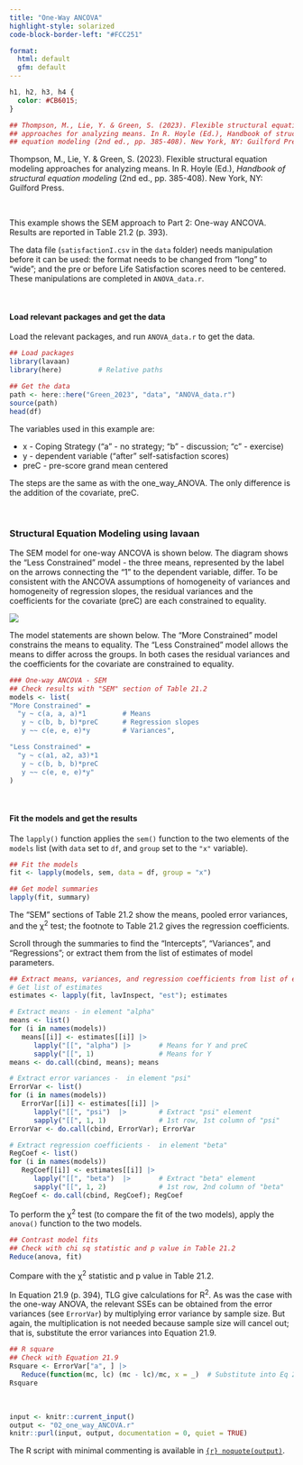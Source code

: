 ```yaml
---
title: "One-Way ANCOVA"
highlight-style: solarized
code-block-border-left: "#FCC251"

format:
  html: default
  gfm: default
---
```


```css
h1, h2, h3, h4 {
  color: #CB6015;
}
```

```r


## Thompson, M., Lie, Y. & Green, S. (2023). Flexible structural equation modeling
## approaches for analyzing means. In R. Hoyle (Ed.), Handbook of structural
## equation modeling (2nd ed., pp. 385-408). New York, NY: Guilford Press.
```

Thompson, M., Lie, Y. & Green, S. (2023). Flexible structural equation modeling approaches for analyzing means. In R. Hoyle (Ed.), *Handbook of structural equation modeling* (2nd ed., pp. 385-408). New York, NY: Guilford Press.

<br />

This example shows the SEM approach to Part 2: One-way ANCOVA. Results are reported in Table 21.2 (p. 393).

The data file (`satisfactionI.csv` in the `data` folder) needs manipulation before it can be used: the format needs to be changed from "long" to "wide"; and the pre or before Life Satisfaction scores need to be centered. These manipulations are completed in `ANOVA_data.r`.

<br />

#### Load relevant packages and get the data

Load the relevant packages, and run `ANOVA_data.r` to get the data.

```r

## Load packages
library(lavaan)
library(here)         # Relative paths

## Get the data
path <- here::here("Green_2023", "data", "ANOVA_data.r")
source(path)
head(df)
```

The variables used in this example are:

 - x - Coping Strategy ("a" - no strategy; "b" - discussion; "c" - exercise)
 - y - dependent variable ("after" self-satisfaction scores)
 - preC - pre-score grand mean centered

The steps are the same as with the one_way_ANOVA. The only difference is the addition of the covariate, preC.

<br />

### Structural Equation Modeling using **lavaan**

The SEM model for one-way ANCOVA is shown below. The diagram shows the "Less Constrained" model - the three means, represented by the label on the arrows connecting the "1" to the dependent variable, differ. To be consistent with the ANCOVA assumptions of homogeneity of variances and homogeneity of regression slopes, the residual variances and the coefficients for the covariate (preC) are each constrained to equality.

![](images/one_way_ANCOVA.svg){fig-align="left"}

The model statements are shown below. The "More Constrained" model constrains the means to equality. The "Less Constrained" model allows the means to differ across the groups. In both cases the residual variances and the coefficients for the covariate are constrained to equality.

```r

### One-way ANCOVA - SEM
## Check results with "SEM" section of Table 21.2
models <- list(
"More Constrained" =
  "y ~ c(a, a, a)*1         # Means
   y ~ c(b, b, b)*preC      # Regression slopes
   y ~~ c(e, e, e)*y        # Variances",

"Less Constrained" =
  "y ~ c(a1, a2, a3)*1
   y ~ c(b, b, b)*preC
   y ~~ c(e, e, e)*y"
)
```

<br />

#### Fit the models and get the results

The `lapply()` function applies the `sem()` function to the two elements of the `models` list (with `data` set to `df`, and `group` set to the `"x"` variable). 

```r

## Fit the models
fit <- lapply(models, sem, data = df, group = "x")

## Get model summaries
lapply(fit, summary)
```

The "SEM" sections of Table 21.2 show the means, pooled error variances, and the $\upchi$^2^ test; the footnote to Table 21.2 gives the regression coefficients.

Scroll through the summaries to find the "Intercepts", "Variances", and "Regressions"; or extract them from the list of estimates of model parameters.

```r

## Extract means, variances, and regression coefficients from list of estimates
# Get list of estimates
estimates <- lapply(fit, lavInspect, "est"); estimates    

# Extract means - in element "alpha"
means <- list()
for (i in names(models))
   means[[i]] <- estimates[[i]] |>
      lapply("[[", "alpha") |>       # Means for Y and preC
      sapply("[[", 1)                # Means for Y
means <- do.call(cbind, means); means

# Extract error variances -  in element "psi"
ErrorVar <- list()
for (i in names(models))
   ErrorVar[[i]] <- estimates[[i]] |>
      lapply("[[", "psi")  |>        # Extract "psi" element
      sapply("[[", 1, 1)             # 1st row, 1st column of "psi"
ErrorVar <- do.call(cbind, ErrorVar); ErrorVar

# Extract regression coefficients -  in element "beta"
RegCoef <- list()
for (i in names(models))
   RegCoef[[i]] <- estimates[[i]] |>
      lapply("[[", "beta")  |>       # Extract "beta" element
      sapply("[[", 1, 2)             # 1st row, 2nd column of "beta"
RegCoef <- do.call(cbind, RegCoef); RegCoef
```


To perform the $\upchi$^2^ test (to compare the fit of the two models), apply the `anova()` function to the two models.

```r

## Contrast model fits
## Check with chi sq statistic and p value in Table 21.2
Reduce(anova, fit)
```

Compare with the $\upchi$^2^ statistic and p value in Table 21.2.

In Equation 21.9 (p. 394), TLG give calculations for R^2^. As was the case with the one-way ANOVA, the relevant SSEs can be obtained from the error variances (see `ErrorVar`) by multiplying error variance by sample size. But again, the multiplication is not needed because sample size will cancel out; that is, substitute the error variances into Equation 21.9.

```r

## R square
## Check with Equation 21.9
Rsquare <- ErrorVar["a", ] |>
   Reduce(function(mc, lc) (mc - lc)/mc, x = _)  # Substitute into Eq 21.9
Rsquare
```

<br />

```r
input <- knitr::current_input()
output <- "02_one_way_ANCOVA.r"
knitr::purl(input, output, documentation = 0, quiet = TRUE)
```

The R script with minimal commenting is available in [`{r} noquote(output)`](`{r} noquote(output)`).
